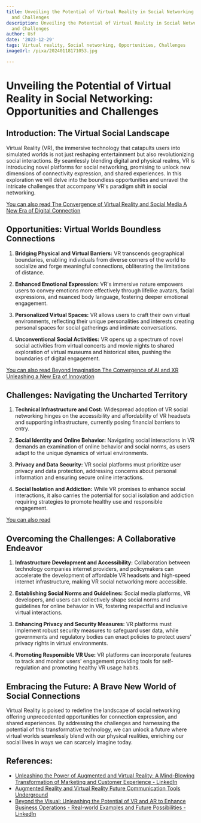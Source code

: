 ```yaml
---
title: Unveiling the Potential of Virtual Reality in Social Networking Opportunities
  and Challenges
description: Unveiling the Potential of Virtual Reality in Social Networking Opportunities
  and Challenges
author: Usf
date: '2023-12-29'
tags: Virtual reality, Social networking, Opportunities, Challenges
imageUrl: /pixa/20240118171053.jpg

---
```

# Unveiling  the Potential of Virtual Reality in  Social Networking: Opportunities and Challenges

## Introduction: The Virtual Social Landscape

Virtual Reality (VR), the immersive  technology that catapults users  into simulated worlds is not just reshaping entertainment but also revolutionizing social interactions. By seamlessly blending digital and physical  realms,  VR is introducing novel platforms for social networking,  promising to unlock new dimensions of connectivity expression, and shared experiences. In this exploration we will delve  into the boundless opportunities and unravel  the intricate challenges that accompany VR's paradigm shift in social networking.

[You can also read The Convergence  of Virtual Reality  and  Social Media A New Era of Digital Connection](The%20Convergence%20of%20Virtual%20Reality%20and%20Social%20Media%20A%20New%20Era%20of%20Digital%20Connection)


## Opportunities: Virtual Worlds Boundless  Connections

1. **Bridging Physical and Virtual Barriers:** VR  transcends  geographical boundaries, enabling individuals from diverse corners of the world to  socialize  and forge meaningful  connections, obliterating the limitations of distance.

2. **Enhanced Emotional Expression:** VR's immersive nature empowers users to convey emotions more effectively through lifelike avatars, facial expressions, and nuanced body language, fostering deeper emotional engagement.

3. **Personalized Virtual Spaces:** VR allows users to craft  their own virtual environments, reflecting their unique personalities and interests creating personal spaces for social  gatherings and intimate conversations.

4. **Unconventional  Social Activities:** VR opens up a spectrum of novel social  activities from virtual concerts  and movie nights to shared exploration of virtual museums and  historical sites, pushing  the boundaries of digital engagement.

[You can also read Beyond Imagination The Convergence of AI  and XR Unleashing a New Era of Innovation](Beyond%20Imagination%20The%20Convergence%20of%20AI%20and%20XR%20Unleashing%20a%20New%20Era%20of%20Innovation)


## Challenges: Navigating the Uncharted Territory

1. **Technical Infrastructure and Cost:** Widespread  adoption of VR social networking hinges on  the accessibility and affordability of VR headsets and supporting  infrastructure, currently posing financial barriers to entry.

2. **Social Identity and Online Behavior:** Navigating social interactions in VR demands an examination of online behavior and social norms, as users adapt to the unique dynamics of virtual environments.

3. **Privacy and Data Security:** VR social platforms must prioritize user privacy and data protection, addressing concerns about personal information and ensuring secure online interactions.

4. **Social Isolation  and Addiction:** While VR promises to enhance social interactions,  it also carries the potential for  social isolation and addiction requiring strategies  to promote healthy use  and responsible engagement.

[You can also read ]()


## Overcoming the Challenges: A Collaborative Endeavor

1. **Infrastructure  Development and Accessibility:** Collaboration between technology companies internet providers, and policymakers can accelerate the development of affordable VR headsets and high-speed internet infrastructure, making VR social networking  more accessible.

2. **Establishing  Social Norms and Guidelines:** Social media  platforms, VR developers, and users can collectively shape social norms and  guidelines for online behavior in VR, fostering respectful and inclusive virtual  interactions.

3. **Enhancing  Privacy and  Security  Measures:**  VR platforms must implement robust security measures to safeguard user data, while governments and regulatory  bodies can enact policies to protect users' privacy rights  in virtual environments.

4. **Promoting Responsible VR Use:** VR platforms can  incorporate features to track and monitor users' engagement providing tools for self-regulation and promoting healthy VR usage habits.

## Embracing the Future: A Brave New World of Social Connections

Virtual  Reality is poised to redefine  the landscape of social networking offering unprecedented opportunities for connection expression, and shared experiences. By addressing the challenges and harnessing  the potential of this transformative technology, we can unlock a future where virtual worlds  seamlessly  blend with our physical realities, enriching our social lives in ways  we can  scarcely imagine today.

## References:
- [Unleashing the Power of Augmented and Virtual Reality: A Mind-Blowing Transformation of Marketing and Customer Experience - LinkedIn](https://www.linkedin.com/pulse/unleashing-power-augmented-virtual-reality-marketing-customer-kesiya)
- [Augmented Reality and Virtual Reality Future Communication Tools Underground](https://utilitiesone.com/augmented-reality-and-virtual-reality-future-communication-tools-underground)
- [Beyond the Visual: Unleashing the Potential of VR and AR to Enhance Business Operations - Real-world Examples and Future Possibilities - LinkedIn](https://www.linkedin.com/pulse/beyond-visual-unleashing-potential-vr-ar-enhance-business)
